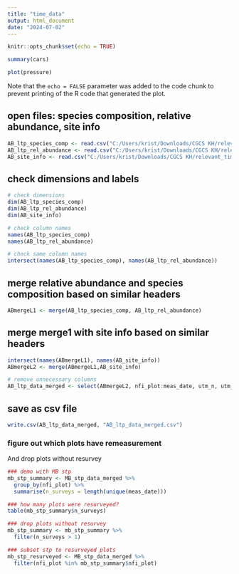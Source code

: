 ```yaml
---
title: "time_data"
output: html_document
date: "2024-07-02"
---
```


```r
knitr::opts_chunk$set(echo = TRUE)
```


```r
summary(cars)
```



```r
plot(pressure)
```

Note that the `echo = FALSE` parameter was added to the code chunk to prevent printing of the R code that generated the plot.

## open files: species composition, relative abundance, site info
```r
AB_ltp_species_comp <- read.csv("C:/Users/krist/Downloads/CGCS KH/relevant_time_data/ab_gp_ltp_tree_species_comp.csv")
AB_ltp_rel_abundance <- read.csv("C:/Users/krist/Downloads/CGCS KH/relevant_time_data/ab_gp_rel_abundance_lgtree.csv")
AB_site_info <- read.csv("C:/Users/krist/Downloads/CGCS KH/relevant_time_data/ab_gp_site_info.csv")
```

## check dimensions and labels
```r
# check dimensions
dim(AB_ltp_species_comp)
dim(AB_ltp_rel_abundance)
dim(AB_site_info)

# check column names
names(AB_ltp_species_comp)
names(AB_ltp_rel_abundance)

# check same column names
intersect(names(AB_ltp_species_comp), names(AB_ltp_rel_abundance))

```
## merge relative abundance and species composition based on similar headers
```r
ABmergeL1 <- merge(AB_ltp_species_comp, AB_ltp_rel_abundance)
```

## merge merge1 with site info based on similar headers
```r
intersect(names(ABmergeL1), names(AB_site_info))
ABmergeL2 <- merge(ABmergeL1,AB_site_info)

# remove unnecessary columns
AB_ltp_data_merged <- select(ABmergeL2, nfi_plot:meas_date, utm_n, utm_e)
```
## save as csv file
```r
write.csv(AB_ltp_data_merged, "AB_ltp_data_merged.csv")
```

### figure out which plots have remeasurement 
And drop plots without resurvey
```r
### demo with MB stp
mb_stp_summary <- MB_stp_data_merged %>%
  group_by(nfi_plot) %>%
  summarise(n_surveys = length(unique(meas_date)))

### how many plots were resurveyed?
table(mb_stp_summary$n_surveys)

### drop plots without resurvey
mb_stp_summary <- mb_stp_summary %>%
  filter(n_surveys > 1)

### subset stp to resurveyed plots
mb_stp_resurveyed <- MB_stp_data_merged %>%
  filter(nfi_plot %in% mb_stp_summary$nfi_plot)
```

